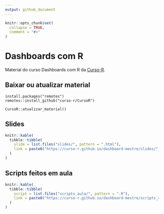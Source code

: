 ```yaml
---
output: github_document
---
```


<!-- README.md is generated from README.Rmd. Please edit that file -->

```r
knitr::opts_chunk$set(
  collapse = TRUE,
  comment = "#>"
)
```

# Dashboards com R

Material do curso Dashboards com R da [Curso-R](https://www.curso-r.com/).

## Baixar ou atualizar material

```
install.packages("remotes")
remotes::install_github("curso-r/CursoR")

CursoR::atualizar_material()
```

## Slides

```r
knitr::kable(
  tibble::tibble(
    slide = list.files("slides/", pattern = ".html"),
    link = paste0("https://curso-r.github.io/dashboard-mestre/slides/", slide)
  )
)
```

## Scripts feitos em aula

```r
knitr::kable(
  tibble::tibble(
    script = list.files("scripts_aula/", pattern = ".R"),
    link = paste0("https://curso-r.github.io/dashboard-mestre/scripts_aula/", script)
  )
)
```


